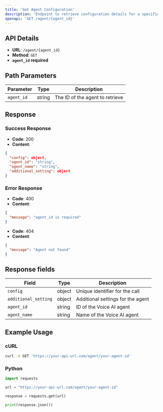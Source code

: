 ```yaml
---
title: 'Get Agent Configuration'
description: 'Endpoint to retrieve configuration details for a specific Voice AI agent'
openapi: 'GET /agent/{agent_id}'
---
```


## API Details

- **URL**: `/agent/{agent_id}`
- **Method**: `GET`
- **`agent_id` required**

## Path Parameters

| Parameter | Type | Description |
|-----------|------|-------------|
| `agent_id` | string | The ID of the agent to retrieve |


## Response

### Success Response

- **Code**: 200
- **Content**: 
```json
{
  "config": object,
  "agent_id": "string",
  "agent_name": "string",
  "additional_setting": object
}
```

### Error Response

- **Code**: 400
- **Content**: 
```json
{
  "message": "agent_id is required"
}
```
- **Code**: 404
- **Content**: 
```json
{
  "message": "Agent not found"
}
```

## Response fields

| Field | Type | Description |
|--------|------|-------------|
| `config` | object | Unique identifier for the call |
| `additional_setting` | object | Additional settings for the agent |
| `agent_id` | string | ID of the Voice AI agent |
| `agent_name` | string | Name of the Voice AI agent |

## Example Usage

### cURL

```bash
curl -X GET 'https://your-api-url.com/agent/your-agent-id'
```
### Python

```python
import requests

url = "https://your-api-url.com/agent/your-agent-id"

response = requests.get(url)

print(response.json())
```
